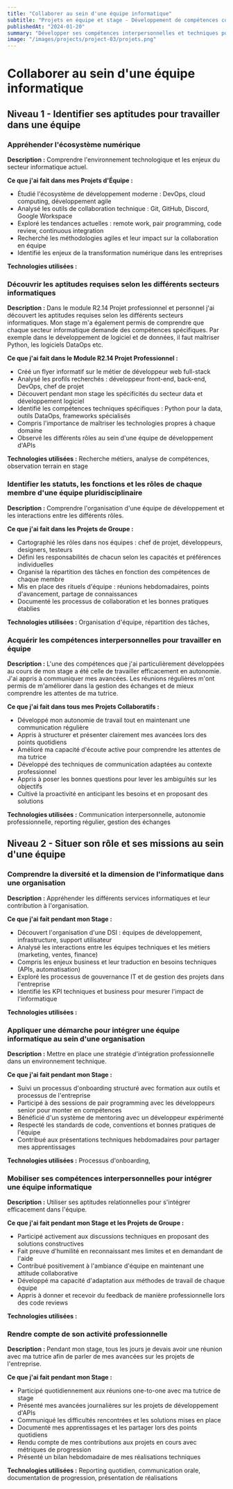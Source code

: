 ```yaml
---
title: "Collaborer au sein d'une équipe informatique"
subtitle: "Projets en équipe et stage - Développement de compétences collaboratives"
publishedAt: "2024-01-20"
summary: "Développer ses compétences interpersonnelles et techniques pour s'intégrer efficacement dans une équipe de développement"
image: "/images/projects/project-03/projets.png"
---
```


# Collaborer au sein d'une équipe informatique

## Niveau 1 - Identifier ses aptitudes pour travailler dans une équipe

### Appréhender l'écosystème numérique

**Description :** Comprendre l'environnement technologique et les enjeux du secteur informatique actuel.

**Ce que j'ai fait dans mes Projets d'Équipe :**
- Étudié l'écosystème de développement moderne : DevOps, cloud computing, développement agile
- Analysé les outils de collaboration technique : Git, GitHub, Discord, Google Workspace
- Exploré les tendances actuelles : remote work, pair programming, code review, continuous integration
- Recherché les méthodologies agiles et leur impact sur la collaboration en équipe
- Identifié les enjeux de la transformation numérique dans les entreprises

**Technologies utilisées :** 

### Découvrir les aptitudes requises selon les différents secteurs informatiques

**Description :** Dans le module R2.14 Projet professionnel et personnel j'ai découvert les aptitudes requises selon les différents secteurs informatiques. Mon stage m'a également permis de comprendre que chaque secteur informatique demande des compétences spécifiques. Par exemple dans le développement de logiciel et de données, il faut maîtriser Python, les logiciels DataOps etc.

**Ce que j'ai fait dans le Module R2.14 Projet Professionnel :**
- Créé un flyer informatif sur le métier de développeur web full-stack
- Analysé les profils recherchés : développeur front-end, back-end, DevOps, chef de projet
- Découvert pendant mon stage les spécificités du secteur data et développement logiciel
- Identifié les compétences techniques spécifiques : Python pour la data, outils DataOps, frameworks spécialisés
- Compris l'importance de maîtriser les technologies propres à chaque domaine
- Observé les différents rôles au sein d'une équipe de développement d'APIs

**Technologies utilisées :** Recherche métiers, analyse de compétences, observation terrain en stage

### Identifier les statuts, les fonctions et les rôles de chaque membre d'une équipe pluridisciplinaire

**Description :** Comprendre l'organisation d'une équipe de développement et les interactions entre les différents rôles.

**Ce que j'ai fait dans les Projets de Groupe :**
- Cartographié les rôles dans nos équipes : chef de projet, développeurs, designers, testeurs
- Défini les responsabilités de chacun selon les capacités et préférences individuelles
- Organisé la répartition des tâches en fonction des compétences de chaque membre
- Mis en place des rituels d'équipe : réunions hebdomadaires, points d'avancement, partage de connaissances
- Documenté les processus de collaboration et les bonnes pratiques établies

**Technologies utilisées :** Organisation d'équipe, répartition des tâches, 

### Acquérir les compétences interpersonnelles pour travailler en équipe

**Description :** L'une des compétences que j'ai particulièrement développées au cours de mon stage a été celle de travailler efficacement en autonomie. J'ai appris à communiquer mes avancées. Les réunions régulières m'ont permis de m'améliorer dans la gestion des échanges et de mieux comprendre les attentes de ma tutrice.

**Ce que j'ai fait dans tous mes Projets Collaboratifs :**
- Développé mon autonomie de travail tout en maintenant une communication régulière
- Appris à structurer et présenter clairement mes avancées lors des points quotidiens
- Amélioré ma capacité d'écoute active pour comprendre les attentes de ma tutrice
- Développé des techniques de communication adaptées au contexte professionnel
- Appris à poser les bonnes questions pour lever les ambiguïtés sur les objectifs
- Cultivé la proactivité en anticipant les besoins et en proposant des solutions

**Technologies utilisées :** Communication interpersonnelle, autonomie professionnelle, reporting régulier, gestion des échanges

## Niveau 2 - Situer son rôle et ses missions au sein d'une équipe

### Comprendre la diversité et la dimension de l'informatique dans une organisation

**Description :** Appréhender les différents services informatiques et leur contribution à l'organisation.

**Ce que j'ai fait pendant mon Stage :**
- Découvert l'organisation d'une DSI : équipes de développement, infrastructure, support utilisateur
- Analysé les interactions entre les équipes techniques et les métiers (marketing, ventes, finance)
- Compris les enjeux business et leur traduction en besoins techniques (APIs, automatisation)
- Exploré les processus de gouvernance IT et de gestion des projets dans l'entreprise
- Identifié les KPI techniques et business pour mesurer l'impact de l'informatique

**Technologies utilisées :** 

### Appliquer une démarche pour intégrer une équipe informatique au sein d'une organisation

**Description :** Mettre en place une stratégie d'intégration professionnelle dans un environnement technique.

**Ce que j'ai fait pendant mon Stage :**
- Suivi un processus d'onboarding structuré avec formation aux outils et processus de l'entreprise
- Participé à des sessions de pair programming avec les développeurs senior pour monter en compétences
- Bénéficié d'un système de mentoring avec un développeur expérimenté
- Respecté les standards de code, conventions et bonnes pratiques de l'équipe
- Contribué aux présentations techniques hebdomadaires pour partager mes apprentissages

**Technologies utilisées :** Processus d'onboarding, 

### Mobiliser ses compétences interpersonnelles pour intégrer une équipe informatique

**Description :** Utiliser ses aptitudes relationnelles pour s'intégrer efficacement dans l'équipe.

**Ce que j'ai fait pendant mon Stage et les Projets de Groupe :**
- Participé activement aux discussions techniques en proposant des solutions constructives
- Fait preuve d'humilité en reconnaissant mes limites et en demandant de l'aide
- Contribué positivement à l'ambiance d'équipe en maintenant une attitude collaborative
- Développé ma capacité d'adaptation aux méthodes de travail de chaque équipe
- Appris à donner et recevoir du feedback de manière professionnelle lors des code reviews

**Technologies utilisées :** 

### Rendre compte de son activité professionnelle

**Description :** Pendant mon stage, tous les jours je devais avoir une réunion avec ma tutrice afin de parler de mes avancées sur les projets de l'entreprise.

**Ce que j'ai fait pendant mon Stage :**
- Participé quotidiennement aux réunions one-to-one avec ma tutrice de stage
- Présenté mes avancées journalières sur les projets de développement d'APIs
- Communiqué les difficultés rencontrées et les solutions mises en place
- Documenté mes apprentissages et les partager lors des points quotidiens
- Rendu compte de mes contributions aux projets en cours avec métriques de progression
- Présenté un bilan hebdomadaire de mes réalisations techniques

**Technologies utilisées :** Reporting quotidien, communication orale, documentation de progression, présentation de réalisations 